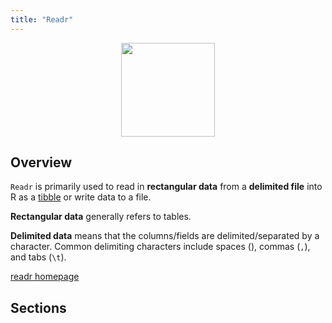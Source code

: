```yaml
---
title: "Readr"
---
```


<center>
![](../images/readr.png){style="width:150px"}
</center>

## Overview

`Readr` is primarily used to read in __rectangular data__ from a __delimited file__ into R as a [tibble](/tibble/tibble.qmd) or write data to a file.

__Rectangular data__ generally refers to tables.

__Delimited data__ means that the columns/fields are delimited/separated by a character. Common delimiting characters include spaces (` `), commas (`,`), and tabs (`\t`).

[readr homepage](https://readr.tidyverse.org/)

## Sections